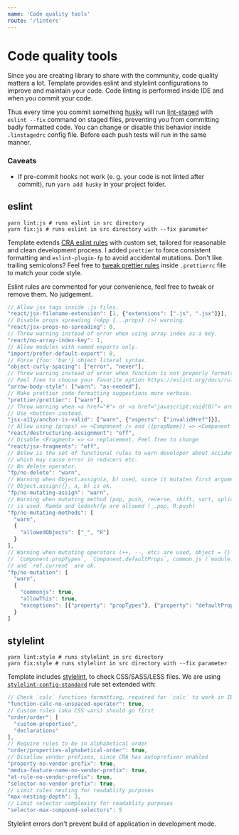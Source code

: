 ```yaml
---
name: 'Code quality tools'
route: '/linters'
---
```


# Code quality tools

Since you are creating library to share with the community, code quality matters a lot. Template provides eslint and stylelint configurations to improve and maintain your code. Code linting is performed inside IDE and when you commit your code.

Thus every time you commit something [husky](https://github.com/typicode/husky) will run [lint-staged](https://github.com/okonet/lint-staged) with `eslint --fix` command  on staged files, preventing you from committing badly formatted code. You can change or disable this behavior inside `.linstagedrc` config file. Before each push tests will run in the same manner.

### Caveats

- If pre-commit hooks not work (e. g. your code is not linted after commit), run ``yarn add husky`` in your project folder.

## eslint

```shell script
yarn lint:js # runs eslint in src directory
yarn fix:js # runs eslint in src directory with --fix parameter
```

Template extends [CRA eslint rules](https://github.com/facebook/create-react-app/tree/master/packages/eslint-config-react-app) with custom set, tailored for reasonable and clean development process. I added `prettier` to force consistent formatting and `eslint-plugin-fp` to avoid accidental mutations. Don't like trailing semicolons? Feel free to [tweak prettier rules](https://prettier.io/docs/en/configuration.html) inside `.prettierrc` file to match your code style.

Eslint rules are commented for your convenience, feel free to tweak or remove them. No judgement.

```js
// Allow jsx tags inside .js files.
"react/jsx-filename-extension": [1, {"extensions": [".js", ".jsx"]}],
// Disable props spreading (<App {...props} />) warning.
"react/jsx-props-no-spreading": 0,
// Throw warning instead of error when using array index as a key.
"react/no-array-index-key": 1,
// Allow modules with named exports only.
"import/prefer-default-export": 0,
// Force {foo: 'bar'} object literal syntax.
"object-curly-spacing": ["error", "never"],
// Throw warning instead of error when function is not properly formatted.
// Feel free to choose your favorite option https://eslint.org/docs/rules/arrow-body-style
"arrow-body-style": ["warn", "as-needed"],
// Make prettier code formatting suggestions more verbose.
"prettier/prettier": ["warn"],
// Throw warning when <a href="#"> or <a href="javascript:void(0)"> are used.
// Use <button> instead.
"jsx-a11y/anchor-is-valid": ["warn", {"aspects": ["invalidHref"]}],
// Allow using (props) => <Component /> and ({propName}) => <Component /> syntax.
"react/destructuring-assignment": "off",
// Disable <Fragment> => <> replacement. Feel free to change
"react/jsx-fragments": "off",
// Below is the set of functional rules to warn developer about accidental mutations,
// which may cause error in reducers etc.
// No delete operator.
"fp/no-delete": "warn",
// Warning when Object.assign(a, b) used, since it mutates first argument.
// Object.assign({}, a, b) is ok.
"fp/no-mutating-assign": "warn",
// Warning when mutating method (pop, push, reverse, shift, sort, splice, unshift, etc)
// is used. Ramda and lodash/fp are allowed (_.pop, R.push)
"fp/no-mutating-methods": [
  "warn",
  {
    "allowedObjects": ["_", "R"]
  }
],
// Warning when mutating operators (++, --, etc) are used, object = {} also.
// `Component.propTypes`, `Component.defaultProps`, common.js (`module.exports`)
// and `ref.current` are ok.
"fp/no-mutation": [
  "warn",
  {
    "commonjs": true,
    "allowThis": true,
    "exceptions": [{"property": "propTypes"}, {"property": "defaultProps"}, {"property": "current"}]
  }
]
```

## stylelint

```shell script
yarn lint:style # runs stylelint in src directory
yarn fix:style # runs stylelint in src directory with --fix parameter
```

Template includes [stylelint](https://stylelint.io/), to check CSS/SASS/LESS files. We are using [`stylelint-config-standard`](https://github.com/stylelint/stylelint-config-standard) rule set extended with:

```js
// Check `calc` functions formatting, required for `calc` to work in IE11
"function-calc-no-unspaced-operator": true,
// Custom rules (aka CSS vars) should go first
"order/order": [
  "custom-properties",
  "declarations"
],
// Require rules to be in alphabetical order
"order/properties-alphabetical-order": true,
// Disallow vendor prefixes, since CRA has autoprefixer enabled
"property-no-vendor-prefix": true,
"media-feature-name-no-vendor-prefix": true,
"at-rule-no-vendor-prefix": true,
"selector-no-vendor-prefix": true,
// Limit rules nesting for readablity purposes
"max-nesting-depth": 3,
// Limit selector complexity for readablity purposes
"selector-max-compound-selectors": 5
```
Stylelint errors don't prevent build of application in development mode.

